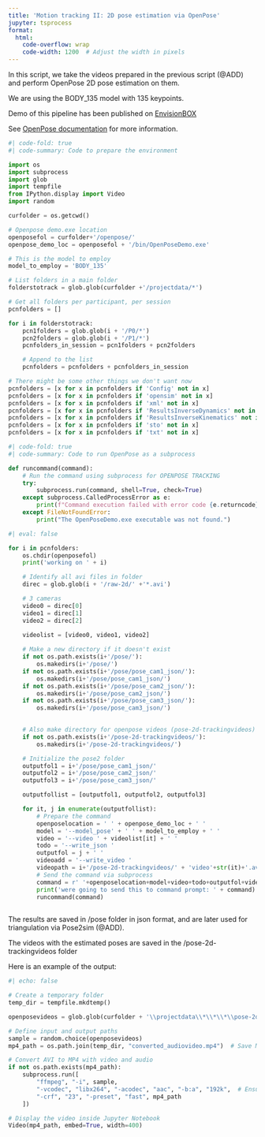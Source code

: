 ```yaml
---
title: 'Motion tracking II: 2D pose estimation via OpenPose'
jupyter: tsprocess
format:
  html:
    code-overflow: wrap
    code-width: 1200  # Adjust the width in pixels
---
```


In this script, we take the videos prepared in the previous script (@ADD) and perform OpenPose 2D pose estimation on them. 

We are using the BODY_135 model with 135 keypoints.

Demo of this pipeline has been published on [EnvisionBOX](https://www.envisionbox.org/embedded_openpose_to_pose2sim_tracking.html)

See [OpenPose documentation](https://github.com/CMU-Perceptual-Computing-Lab/openpose) for more information.

```python
#| code-fold: true
#| code-summary: Code to prepare the environment

import os
import subprocess
import glob
import tempfile
from IPython.display import Video
import random

curfolder = os.getcwd()

# Openpose demo.exe location
openposefol = curfolder+'/openpose/'
openpose_demo_loc = openposefol + '/bin/OpenPoseDemo.exe'

# This is the model to employ
model_to_employ = 'BODY_135'

# List folders in a main folder
folderstotrack = glob.glob(curfolder +'/projectdata/*')

# Get all folders per participant, per session
pcnfolders = []

for i in folderstotrack:
    pcn1folders = glob.glob(i + '/P0/*')
    pcn2folders = glob.glob(i + '/P1/*')
    pcnfolders_in_session = pcn1folders + pcn2folders

    # Append to the list
    pcnfolders = pcnfolders + pcnfolders_in_session

# There might be some other things we don't want now
pcnfolders = [x for x in pcnfolders if 'Config' not in x]
pcnfolders = [x for x in pcnfolders if 'opensim' not in x]
pcnfolders = [x for x in pcnfolders if 'xml' not in x]
pcnfolders = [x for x in pcnfolders if 'ResultsInverseDynamics' not in x]
pcnfolders = [x for x in pcnfolders if 'ResultsInverseKinematics' not in x]
pcnfolders = [x for x in pcnfolders if 'sto' not in x]
pcnfolders = [x for x in pcnfolders if 'txt' not in x]

```

```python
#| code-fold: true
#| code-summary: Code to run OpenPose as a subprocess

def runcommand(command):
    # Run the command using subprocess for OPENPOSE TRACKING
    try:
        subprocess.run(command, shell=True, check=True)
    except subprocess.CalledProcessError as e:
        print(f"Command execution failed with error code {e.returncode}")
    except FileNotFoundError:
        print("The OpenPoseDemo.exe executable was not found.")
```

```python
#| eval: false

for i in pcnfolders:
    os.chdir(openposefol)
    print('working on ' + i)

    # Identify all avi files in folder
    direc = glob.glob(i + '/raw-2d/' +'*.avi')

    # 3 cameras
    video0 = direc[0]
    video1 = direc[1]
    video2 = direc[2]

    videolist = [video0, video1, video2]
    
    # Make a new directory if it doesn't exist
    if not os.path.exists(i+'/pose/'):
        os.makedirs(i+'/pose/')
    if not os.path.exists(i+'/pose/pose_cam1_json/'):
        os.makedirs(i+'/pose/pose_cam1_json/')
    if not os.path.exists(i+'/pose/pose_cam2_json/'):
        os.makedirs(i+'/pose/pose_cam2_json/')
    if not os.path.exists(i+'/pose/pose_cam3_json/'):
        os.makedirs(i+'/pose/pose_cam3_json/')
    

    # Also make directory for openpose videos (pose-2d-trackingvideos)
    if not os.path.exists(i+'/pose-2d-trackingvideos/'):
        os.makedirs(i+'/pose-2d-trackingvideos/')

    # Initialize the pose2 folder
    outputfol1 = i+'/pose/pose_cam1_json/'
    outputfol2 = i+'/pose/pose_cam2_json/'
    outputfol3 = i+'/pose/pose_cam3_json/'

    outputfollist = [outputfol1, outputfol2, outputfol3]

    for it, j in enumerate(outputfollist):
        # Prepare the command
        openposelocation = ' ' + openpose_demo_loc + ' '
        model = '--model_pose' + ' ' + model_to_employ + ' '
        video = '--video ' + videolist[it] + ' '
        todo = '--write_json '
        outputfol = j + ' '
        videoadd = '--write_video '
        videopath = i+'/pose-2d-trackingvideos/' + 'video'+str(it)+'.avi' + ' '
        # Send the command via subprocess
        command = r' '+openposelocation+model+video+todo+outputfol+videoadd+videopath
        print('were going to send this to command prompt: ' + command)
        runcommand(command)
    
```

The results are saved in  /pose folder in json format, and are later used for triangulation via Pose2sim (@ADD).

The videos with the estimated poses are saved in the /pose-2d-trackingvideos folder

Here is an example of the output:

```python
#| echo: false

# Create a temporary folder
temp_dir = tempfile.mkdtemp()

openposevideos = glob.glob(curfolder + '\\projectdata\\*\\*\\*\\pose-2d-trackingvideos\\*.avi', recursive=True)

# Define input and output paths
sample = random.choice(openposevideos)
mp4_path = os.path.join(temp_dir, "converted_audiovideo.mp4")  # Save MP4 in temp folder

# Convert AVI to MP4 with video and audio
if not os.path.exists(mp4_path):
    subprocess.run([
        "ffmpeg", "-i", sample, 
        "-vcodec", "libx264", "-acodec", "aac", "-b:a", "192k",  # Ensure audio is included
        "-crf", "23", "-preset", "fast", mp4_path
    ])

# Display the video inside Jupyter Notebook
Video(mp4_path, embed=True, width=400)
```

